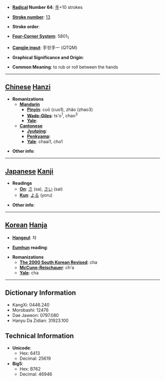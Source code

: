 * '''[[Wiktionary:Chinese radical index| Radical]] Number 64''': [[Wiktionary:Chinese radical index 手|手]]+10 strokes

* '''[[Wiktionary:Chinese total strokes index|Stroke number]]''': [[Wiktionary:Chinese total strokes index 13|13]]

* '''Stroke order''': 

* '''[[Wiktionary:Chinese four corner index|Four-Corner System]]''': 5801<sub>1</sub>

* '''[[Wiktionary:Chinese Cangjie index|Cangjie input]]''': 手廿手一 (QTQM)

* '''Graphical Significance and Origin''': 

* '''Common Meaning''': to rub or roll between the hands

----

== [[Chinese]] [[Hanzi]] ==

* '''Romanizations'''
** '''[[Mandarin]]'''
*** '''[[Pinyin]]''': cuō (cuo1), zhǎo (zhao3)
*** '''[[Wade-Giles]]''': ts'o<sup>1</sup>, chao<sup>3</sup>
*** '''[[Yale]]''': 
** '''[[Cantonese]]'''
*** '''[[Jyutping]]''':
*** '''[[Penkyamp]]''': 
*** '''[[Yale]]''': chaai1, cho1

* '''Other info''': 

----

== [[Japanese]] [[Kanji]] ==

* '''Readings'''
** '''[[On]]''': [[さ]] (sa), [[さい]] (sai)
** '''[[Kun]]''': [[よる]] (yoru)

* '''Other info''':  

----

== [[Korean]] [[Hanja]] ==

* '''[[Hangeul]]''': 차

* '''[[Eumhun]] reading''': 

* '''Romanizations'''
** '''[[The 2000 South Korean Revised Romanization|The 2000 South Korean Revised]]''': cha
** '''[[McCune-Reischauer]]''': ch'a
** '''[[Yale]]''': cha

----

== Dictionary Information ==

* KangXi: 0446.240
* Morobashi: 12476
* Dae Jaweon: 0797.080
* Hanyu Da Zidian: 31923.100

== Technical Information ==

* '''Unicode''':
** Hex: 6413
** Decimal: 25619
* '''Big5''':
** Hex: B762
** Decimal: 46946